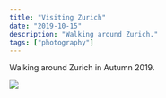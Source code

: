```yaml
---
title: "Visiting Zurich"
date: "2019-10-15"
description: "Walking around Zurich."
tags: ["photography"]
---
```


Walking around Zurich in Autumn 2019.

<Img
  src="/images/posts/zurich.jpg"
  width={2154}
  height={1632}
  caption="Zurich - October 2019"
/>
